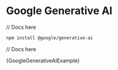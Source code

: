 
# Google Generative AI

// Docs here

```bash npm2yarn
npm install @google/generative-ai
```

// Docs here


<CodeBlock language="typescript">{GoogleGenerativeAIExample}</CodeBlock>
